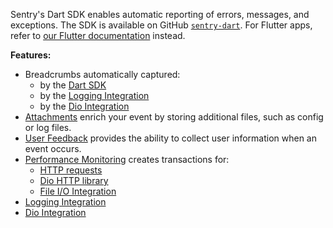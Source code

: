 <Note>

Sentry's Dart SDK enables automatic reporting of errors, messages, and exceptions. The SDK is available on GitHub [`sentry-dart`](https://github.com/getsentry/sentry-dart/). For Flutter apps, refer to [our Flutter documentation](/platforms/flutter) instead.

</Note>

**Features:**

- Breadcrumbs automatically captured:
  - by the [Dart SDK](/platforms/dart/usage/events/enriching-events/breadcrumbs/#automatic-breadcrumbs)
  - by the [Logging Integration](/platforms/dart/configuration/integrations/logging)
  - by the [Dio Integration](/platforms/dart/configuration/integrations/dio/)
- [Attachments](/platforms/dart/usage/events/enriching-events/attachments/) enrich your event by storing additional files, such as config or log files.
- [User Feedback](/platforms/dart/usage/events/enriching-events/user-feedback/) provides the ability to collect user information when an event occurs.
- [Performance Monitoring](/product/performance/) creates transactions for:
  - [HTTP requests](/platforms/dart/configuration/integrations/http-integration/#performance-monitoring-for-http-requests)
  - [Dio HTTP library](/platforms/dart/configuration/integrations/dio/#performance-monitoring-for-http-requests)
  - [File I/O Integration](/platforms/dart/configuration/integrations/file/)
- [Logging Integration](/platforms/dart/configuration/integrations/logging)
- [Dio Integration](/platforms/dart/configuration/integrations/dio/)
